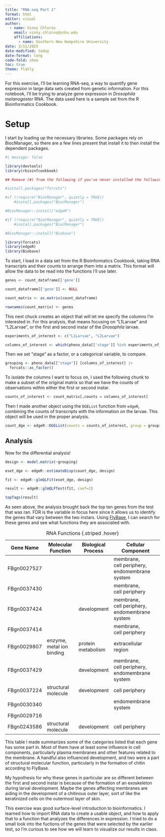```yaml
---
title: "RNA-seq Part 1"
format: html
editor: visual
author: 
  - name: Vinny Chloros
    email: vinny.chloros@snhu.edu
    affiliations: 
      - name: Southern New Hampshire University
date: 3/11/2025
date-modified: today
date-format: long
code-fold: show
toc: true
theme: flatly
---
```


For this exercise, I'll be learning RNA-seq, a way to quantify gene expression in large data sets created from genetic information. For this notebook, I'll be trying to analyze gene expression in *Drosophila melanogaster* RNA. The data used here is a sample set from the R Bioinformatics Cookbook.

# Setup

I start by loading up the necessary libraries. Some packages rely on BiocManager, so there are a few lines present that install it to then install the dependent packages.

```r
#| message: false

library(devtools)
library(rbioinfcookbook)

## Remove (#) from the following if you've never installed the following packages

#install.packages("forcats")

#if (!require("BiocManager", quietly = TRUE))
    #install.packages("BiocManager")

#BiocManager::install("edgeR")

#if (!require("BiocManager", quietly = TRUE))
    #install.packages("BiocManager")

#BiocManager::install("Biobase")

library(forcats)
library(edgeR)
library(Biobase)
```

To start, I load in a data set from the R Bioinformatics Cookbook, taking RNA transcripts and their counts to arrange them into a matrix. This format will allow the data to be read into the functions I'll use later.

```r

genes <- count_dataframe[['gene']]

count_dataframe[['gene']] <- NULL

count_matrix <- as.matrix(count_dataframe)

rownames(count_matrix) <- genes
```

This next chuck creates an object that will let me specify the columns I'm interested in. For this analysis, that means focusing on "L1Larvae" and "L2Larvae", or the first and second instar of the *Drosophila* larvae.

```r

experiments_of_interest <- c("L1Larvae", "L2Larvae")

columns_of_interest <- which(pheno_data[['stage']] %in% experiments_of_interest)
```

Then we set "stage" as a factor, or a categorical variable, to compare.

```r

grouping <- pheno_data[["stage"]] [columns_of_interest] |>
  forcats::as_factor()
```

To isolate the columns I want to focus on, I used the following chunk to make a subset of the original matrix so that we have the counts of observations within either the first or second instar.

```r
counts_of_interest <- count_matrix[,counts = columns_of_interest]
```

Then I made another object using the `DGEList` function from `edgeR`, combining the counts of transcripts with the information on the larvae. This object will be used in the proper analysis.

```r
count_dge <- edgeR::DGEList(counts = counts_of_interest, group = grouping)
```

## Analysis

Now for the differential analysis!

```r
design <- model.matrix(~grouping)

eset_dge <- edgeR::estimateDisp(count_dge, design)

fit <- edgeR::glmQLFit(eset_dge, design)

result <- edgeR::glmQLFTest(fit, coef=2)

topTags(result)
```

As seen above, the analysis brought back the top ten genes from the test that was ran. FDR is the variable in focus here since it allows us to identify the genes that vary between the two instars. Using [FlyBase](https://flybase.org/), I can search for these genes and see what functions they are associated with.

| Gene Name   	| Molecular Function            	| Biological Process 	| Cellular Component                                   	|
|-------------	|-------------------------------	|--------------------	|------------------------------------------------------	|
| FBgn0027527 	|                               	|                    	| membrane,<br>cell periphery, <br>endomembrane system 	|
| FBgn0037430 	|                               	|                    	| membrane,<br>cell periphery                          	|
| FBgn0037424 	|                               	| development        	| membrane,<br>cell periphery, <br>endomembrane system 	|
| FBgn0037414 	|                               	|                    	| membrane,<br>cell periphery                          	|
| FBgn0029807 	| enzyme, <br>metal ion binding 	| protein metabolism 	| extracellular region                                 	|
| FBgn0037429 	|                               	| development        	| membrane,<br>cell periphery, <br>endomembrane system 	|
| FBgn0037224 	| structural molecule           	| development        	| cell periphery                                       	|
| FBgn0030340 	|                               	|                    	| endomembrane system                                  	|
| FBgn0029716 	|                               	|                    	|                                                      	|
| FBgn0243586 	| structural molecule           	| development        	| cell periphery                                       	|

: RNA Functions {.striped .hover}

This table I made summarizes some of the categories listed that each gene has some part in. Most of them have at least some influence in cell components, particularly plasma membranes and other features related to the membrane. A handful also influenced development, and two were a part of structural molecular function, particularly in the formation of chitin according to FlyBase.

My hypothesis for why these genes in particular are so different between the first and second instar is because of the formation of an exoskeleton during larval development. Maybe the genes affecting membranes are aiding in the development of a chitinous outer layer, sort of like the keratinized cells on the outermost layer of skin.

This exercise was good surface-level introduction to bioinformatics. I learned how to import RNA data to create a usable object, and how to apply that to a function that analyzes the differences in expression. I tried to do a small look into the fuctions of the genes that were selected by the earlier test, so I'm curious to see how we will learn to visualize our results in class. 